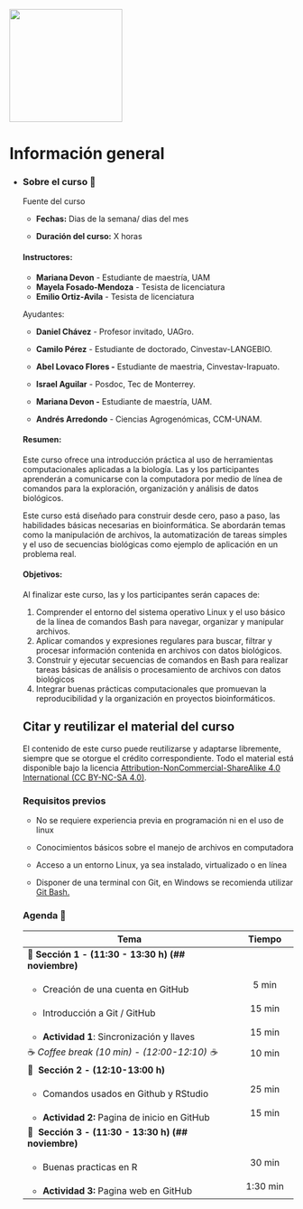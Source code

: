 ::: {layout-ncol="2"}
![](figures/rsgMexico.jpeg){width="200"}
:::

# Información general {.unnumbered}

-   ::: {.panel-tabset group="globalInfo"}
    ### Sobre el curso 📌

    Fuente del curso

    -   **Fechas:** Dias de la semana/ dias del mes

    -   **Duración del curso:** X horas

    #### **Instructores:**

    -   **Mariana Devon** - Estudiante de maestría, UAM
    -   **Mayela Fosado-Mendoza** - Tesista de licenciatura
    -   **Emilio Ortiz-Avila** - Tesista de licenciatura

    Ayudantes:

    -   **Daniel Chávez** - Profesor invitado, UAGro.

    -   **Camilo Pérez** - Estudiante de doctorado, Cinvestav-LANGEBIO.

    -   **Abel Lovaco Flores -** Estudiante de maestria, Cinvestav-Irapuato.

    -   **Israel Aguilar** - Posdoc, Tec de Monterrey.

    -   **Mariana Devon -** Estudiante de maestría, UAM.

    -   **Andrés Arredondo** - Ciencias Agrogenómicas, CCM-UNAM.

    #### **Resumen:**

    Este curso ofrece una introducción práctica al uso de herramientas computacionales aplicadas a la biología. Las y los participantes aprenderán a comunicarse con la computadora por medio de línea de comandos para la exploración, organización y análisis de datos biológicos.

    Este curso está diseñado para construir desde cero, paso a paso, las habilidades básicas necesarias en bioinformática. Se abordarán temas como la manipulación de archivos, la automatización de tareas simples y el uso de secuencias biológicas como ejemplo de aplicación en un problema real.

    #### **Objetivos:**

    Al finalizar este curso, las y los participantes serán capaces de:

    1.  Comprender el entorno del sistema operativo Linux y el uso básico de la línea de comandos Bash para navegar, organizar y manipular archivos.
    2.  Aplicar comandos y expresiones regulares para buscar, filtrar y procesar información contenida en archivos con datos biológicos.
    3.  Construir y ejecutar secuencias de comandos en Bash para realizar tareas básicas de análisis o procesamiento de archivos con datos biológicos
    4.  Integrar buenas prácticas computacionales que promuevan la reproducibilidad y la organización en proyectos bioinformáticos.

    ## Citar y reutilizar el material del curso

    El contenido de este curso puede reutilizarse y adaptarse libremente, siempre que se otorgue el crédito correspondiente. Todo el material está disponible bajo la licencia [Attribution-NonCommercial-ShareAlike 4.0 International (CC BY-NC-SA 4.0)](#0).

    ### Requisitos previos

    -   No se requiere experiencia previa en programación ni en el uso de linux

    -   Conocimientos básicos sobre el manejo de archivos en computadora

    -   Acceso a un entorno Linux, ya sea instalado, virtualizado o en línea

    -   Disponer de una terminal con Git, en Windows se recomienda utilizar [Git Bash.](https://miguel-mx.github.io/2024-01-24-ccm-unam-swc/)

    ### Agenda 📆 {#agenda}

    +---------------------------------------------------------+---------------+
    | Tema                                                    | Tiempo        |
    +=========================================================+:=============:+
    | 🔷 **Sección** **1 - (11:30 - 13:30 h) (## noviembre)** |               |
    +---------------------------------------------------------+---------------+
    | -   Creación de una cuenta en GitHub                    | 5 min         |
    +---------------------------------------------------------+---------------+
    | -   Introducción a Git / GitHub                         | 15 min        |
    +---------------------------------------------------------+---------------+
    | -   **Actividad 1**: Sincronización y llaves            | 15 min        |
    +---------------------------------------------------------+---------------+
    | ☕ *Coffee break (10 min) - (12:00-12:10) ☕*           | 10 min        |
    +---------------------------------------------------------+---------------+
    | 🔷  **Sección** **2 - (12:10-13:00 h)**                 |               |
    +---------------------------------------------------------+---------------+
    | -   Comandos usados en Github y RStudio                 | 25 min        |
    +---------------------------------------------------------+---------------+
    | -   **Actividad 2:** Pagina de inicio en GitHub         | 15 min        |
    +---------------------------------------------------------+---------------+
    | 🔷  **Sección 3 - (11:30 - 13:30 h) (## noviembre)**    |               |
    +---------------------------------------------------------+---------------+
    | -   Buenas practicas en R                               | 30 min        |
    +---------------------------------------------------------+---------------+
    | -   **Actividad 3:** Pagina web en GitHub               | 1:30 min      |
    +---------------------------------------------------------+---------------+
    :::
